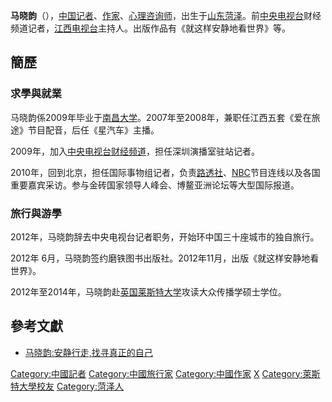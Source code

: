 {{multiple issues|
{{autobiography|time=2014-02-27T14:57:53+00:00}}
{{blpunsourced|time=2014-02-27T14:57:53+00:00}}
}}
'''马晓韵'''（{{bd|1986年|12月15日}}），[[中国|中国]][[记者|记者]]、[[作家|作家]]、[[心理咨询师|心理咨询师]]，出生于[[山东|山东]][[菏泽|菏泽]]。前[[中国中央电视台|中央电视台]]财经频道记者，[[江西电视台|江西电视台]]主持人。出版作品有《就这样安静地看世界》等。

==簡歷==
===求學與就業===
马晓韵係2009年毕业于[[南昌大学|南昌大学]]。2007年至2008年，兼职任江西五套《爱在旅途》节目配音，后任《星汽车》主播。

2009年，加入[[中央电视台财经频道|中央电视台财经频道]]，担任深圳演播室驻站记者。

2010年，回到北京，担任国际事物组记者，负责[[路透社|路透社]]、[[全国广播公司|NBC]]节目连线以及各国重要嘉宾采访。参与金砖国家领导人峰会、博鳌亚洲论坛等大型国际报道。

===旅行與游學===
2012年，马晓韵辞去中央电视台记者职务，开始环中国三十座城市的独自旅行。{{fact|其长篇游记“就这样安静地看世界——晓韵的各国行迹”在天涯论坛点击量突破一百万次。}}

2012年 6月，马晓韵签约磨铁图书出版社。2012年11月，出版《就这样安静地看世界》。

2012年至2014年，马晓韵赴[[英国|英国]][[莱斯特大学|莱斯特大学]]攻读大众传播学硕士学位。

==參考文獻==
*[https://web.archive.org/web/20140306072018/http://epaper.sxycrb.com/hgyx/cb/content/20121105/Articel13001AH.htm 马晓韵:安静行走,找寻真正的自己]

{{Normdaten}}
{{DEFAULTSORT:Ma Xiaoyun}}
[[Category:中國記者|Category:中國記者]]
[[Category:中國旅行家|Category:中國旅行家]]
[[Category:中國作家|Category:中國作家]]
[[Category:马姓|X]]
[[Category:萊斯特大學校友|Category:萊斯特大學校友]]
[[Category:菏泽人|Category:菏泽人]]